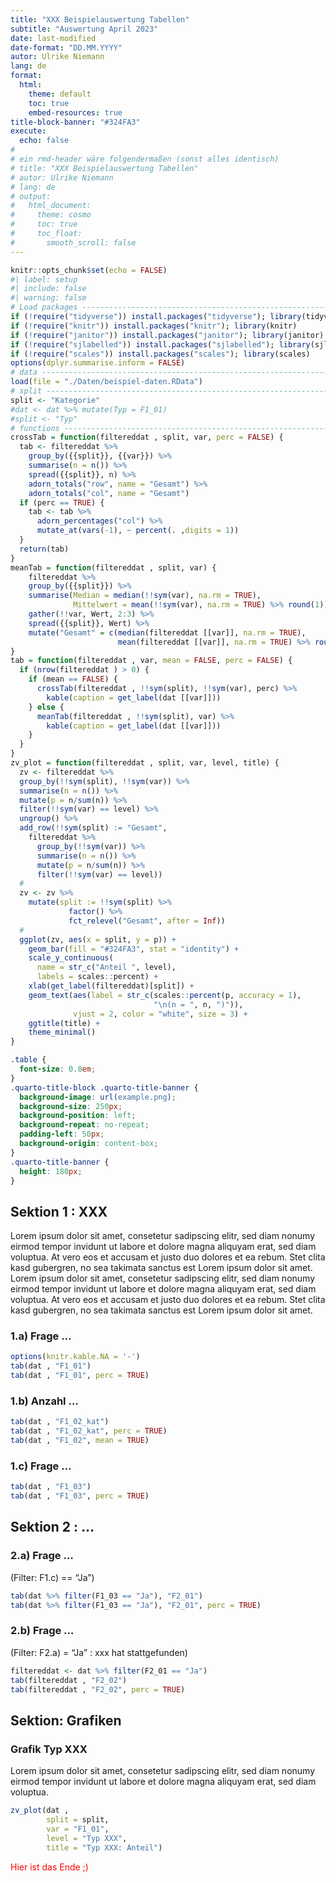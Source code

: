 ---
title: "XXX Beispielauswertung Tabellen"
subtitle: "Auswertung April 2023"
date: last-modified
date-format: "DD.MM.YYYY"
autor: Ulrike Niemann
lang: de
format:
  html:
    theme: default
    toc: true
    embed-resources: true  
title-block-banner: "#324FA3"
execute:
  echo: false
#
# ein rmd-header wäre folgendermaßen (sonst alles identisch)
# title: "XXX Beispielauswertung Tabellen"
# autor: Ulrike Niemann
# lang: de
# output:
#   html_document:
#     theme: cosmo
#     toc: true
#     toc_float:
#       smooth_scroll: false
---

```{r setup, include = FALSE, warning = FALSE}
knitr::opts_chunk$set(echo = FALSE)
#| label: setup
#| include: false
#| warning: false
# Load packages ----------------------------------------------------------------
if (!require("tidyverse")) install.packages("tidyverse"); library(tidyverse)
if (!require("knitr")) install.packages("knitr"); library(knitr)
if (!require("janitor")) install.packages("janitor"); library(janitor)
if (!require("sjlabelled")) install.packages("sjlabelled"); library(sjlabelled)
if (!require("scales")) install.packages("scales"); library(scales)
options(dplyr.summarise.inform = FALSE)
# data -------------------------------------------------------------------------
load(file = "./Daten/beispiel-daten.RData")
# split ------------------------------------------------------------------------
split <- "Kategorie"
#dat <- dat %>% mutate(Typ = F1_01)
#split <- "Typ"
# functions --------------------------------------------------------------------
crossTab = function(filtereddat , split, var, perc = FALSE) {
  tab <- filtereddat %>%
    group_by({{split}}, {{var}}) %>% 
    summarise(n = n()) %>%
    spread({{split}}, n) %>%  
    adorn_totals("row", name = "Gesamt") %>%
    adorn_totals("col", name = "Gesamt")
  if (perc == TRUE) {
    tab <- tab %>% 
      adorn_percentages("col") %>% 
      mutate_at(vars(-1), ~ percent(. ,digits = 1))
  }
  return(tab)
}
meanTab = function(filtereddat , split, var) {
    filtereddat %>%
    group_by({{split}}) %>%
    summarise(Median = median(!!sym(var), na.rm = TRUE),
              Mittelwert = mean(!!sym(var), na.rm = TRUE) %>% round(1)) %>% 
    gather(!!var, Wert, 2:3) %>% 
    spread({{split}}, Wert) %>% 
    mutate("Gesamt" = c(median(filtereddat [[var]], na.rm = TRUE),
                        mean(filtereddat [[var]], na.rm = TRUE) %>% round(1)))
}
tab = function(filtereddat , var, mean = FALSE, perc = FALSE) {
  if (nrow(filtereddat ) > 0) {
    if (mean == FALSE) {
      crossTab(filtereddat , !!sym(split), !!sym(var), perc) %>% 
        kable(caption = get_label(dat [[var]]))
    } else {
      meanTab(filtereddat , !!sym(split), var) %>% 
        kable(caption = get_label(dat [[var]]))
    }
  }
}
zv_plot = function(filtereddat , split, var, level, title) {
  zv <- filtereddat %>% 
  group_by(!!sym(split), !!sym(var)) %>% 
  summarise(n = n()) %>% 
  mutate(p = n/sum(n)) %>% 
  filter(!!sym(var) == level) %>% 
  ungroup() %>% 
  add_row(!!sym(split) := "Gesamt",
    filtereddat %>% 
      group_by(!!sym(var)) %>% 
      summarise(n = n()) %>% 
      mutate(p = n/sum(n)) %>% 
      filter(!!sym(var) == level))
  #
  zv <- zv %>% 
    mutate(split := !!sym(split) %>% 
             factor() %>% 
             fct_relevel("Gesamt", after = Inf))
  #
  ggplot(zv, aes(x = split, y = p)) +
    geom_bar(fill = "#324FA3", stat = "identity") +
    scale_y_continuous(
      name = str_c("Anteil ", level),
      labels = scales::percent) +
    xlab(get_label(filtereddat)[split]) +
    geom_text(aes(label = str_c(scales::percent(p, accuracy = 1), 
                                "\n(n = ", n, ")")), 
              vjust = 2, color = "white", size = 3) +
    ggtitle(title) +
    theme_minimal()
}

```
```{css, echo = FALSE}
.table {
  font-size: 0.8em;
}
.quarto-title-block .quarto-title-banner {
  background-image: url(example.png);
  background-size: 250px;
  background-position: left;
  background-repeat: no-repeat;
  padding-left: 50px;
  background-origin: content-box;
}
.quarto-title-banner {
  height: 180px;
}
```

## Sektion 1 : XXX

Lorem ipsum dolor sit amet, consetetur sadipscing elitr, sed diam nonumy eirmod tempor invidunt ut labore et dolore magna aliquyam erat, sed diam voluptua. At vero eos et accusam et justo duo dolores et ea rebum. Stet clita kasd gubergren, no sea takimata sanctus est Lorem ipsum dolor sit amet. Lorem ipsum dolor sit amet, consetetur sadipscing elitr, sed diam nonumy eirmod tempor invidunt ut labore et dolore magna aliquyam erat, sed diam voluptua. At vero eos et accusam et justo duo dolores et ea rebum. Stet clita kasd gubergren, no sea takimata sanctus est Lorem ipsum dolor sit amet.

### 1.a) Frage ...

```{r}
options(knitr.kable.NA = '-')
tab(dat , "F1_01")
tab(dat , "F1_01", perc = TRUE)
```

### 1.b) Anzahl ...
```{r}
tab(dat , "F1_02_kat")
tab(dat , "F1_02_kat", perc = TRUE)
tab(dat , "F1_02", mean = TRUE)
```

### 1.c) Frage ...
```{r}
tab(dat , "F1_03")
tab(dat , "F1_03", perc = TRUE)
```

## Sektion 2 : ...

### 2.a) Frage ...

(Filter: F1.c) == "Ja")
```{r}
tab(dat %>% filter(F1_03 == "Ja"), "F2_01")
tab(dat %>% filter(F1_03 == "Ja"), "F2_01", perc = TRUE)
```

### 2.b) Frage ...

(Filter: F2.a) = "Ja" : xxx hat stattgefunden)
```{r}
filtereddat <- dat %>% filter(F2_01 == "Ja")
tab(filtereddat , "F2_02")
tab(filtereddat , "F2_02", perc = TRUE)
```

## Sektion: Grafiken

### Grafik Typ XXX

Lorem ipsum dolor sit amet, consetetur sadipscing elitr, sed diam nonumy eirmod tempor invidunt ut labore et dolore magna aliquyam erat, sed diam voluptua.

```{r}
zv_plot(dat , 
        split = split,
        var = "F1_01",
        level = "Typ XXX",
        title = "Typ XXX: Anteil")
```

<span style="color:red;">Hier ist das Ende ;)</span>


